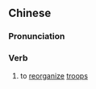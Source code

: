 {{also|整编}}
==Chinese==
{{zh-forms|s=整编}}

===Pronunciation===
{{zh-pron
|m=zhěngbiān
|c=zing2 pin1
|mn=qz,tw,xm,zz:chéng-phian/xm:chéng-pian
|cat=v
}}

===Verb===
{{zh-verb}}

# to [[reorganize]] [[troops]]